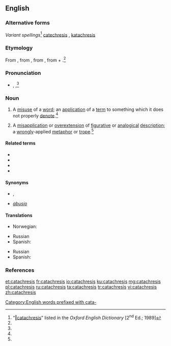 ==English==
{{wikipedia}}

===Alternative forms===
''Variant spellings''<ref name="OED">“[http://dictionary.oed.com/cgi/entry/50034338 ‖catachresis]” listed in the ''Oxford English Dictionary'' [2<sup>nd</sup> Ed.; 1989]</ref> [[catechresis]] {{qualifier|17 <sup>th</sup> century, obsolete, now a misspelling}}, [[katachresis]] {{qualifier|17 <sup>th</sup> century}}

===Etymology===
From {{etyl|la|en}} {{m|la|catachrēsis}}, from {{etyl|grc|en}} {{m|grc|κατάχρησις||misuse (of a word)}}, from {{m|grc|καταχρῆσθαι||to misuse}}, from {{m|grc|κατά||against}} + {{m|grc|χρῆσθαι||to use}}.<ref name="OED"/><!--from {{term|καταχράομαι||I misuse|tr=katakhraomai|lang=grc|sc=polytonic}}, from {{term|κατά||wastefully|tr=kata|lang=grc|sc=polytonic}} + {{term|χράω||I use|tr=khraō|lang=grc|sc=polytonic}}, from From {{der|en|ine-pro|*ǵʰer-}}.-->

===Pronunciation===
* {{a|RP}} {{enPR|kătəkrēʹsĭs}}, {{IPA|/kætəˈkɹiːsɪs/|lang=en}},<ref name="OED"/>

===Noun===
{{en-noun|catachreses}}

# A [[misuse]] of a [[word]]; an [[application]] of a [[term]] to something which it does not properly [[denote]].<ref name="OED"/>
# {{label|en|rhetoric}} A [[misapplication]] or [[overextension]] of [[figurative]] or [[analogical]] [[description]]; a [[wrong]]ly-applied [[metaphor]] or [[trope]].<ref name="OED"/>

====Related terms====
* {{l|en|catachresized}}
* {{l|en|catachrestic}}
* {{l|en|catachrestical}}
* {{l|en|catachrestically}}

====Synonyms====
* {{sense|misuse of a word}} {{l|en|misnomer}}, {{l|en|malapropism}}
* {{sense|(rhetoric) bad metaphor or trope}} ''[[abusio]]''

====Translations====
{{trans-top|misuse of a word}}
* Norwegian: {{t|no|katakrese|m}}
{{trans-mid}}
* Russian {{t+|ru|катахре́за|f}}
* Spanish: {{t+|es|catacresis}}
{{trans-bottom}}

{{trans-top|(''rhetoric'') bad metaphor or trope}}
{{trans-mid}}
* Russian {{t+|ru|катахре́за|f}}
* Spanish: {{t+|es|catacresis}}
{{trans-bottom}}

===References===
<references/>

[[Category:English words prefixed with cata-]]

[[et:catachresis]]
[[fr:catachresis]]
[[io:catachresis]]
[[ku:catachresis]]
[[mg:catachresis]]
[[pl:catachresis]]
[[ru:catachresis]]
[[ta:catachresis]]
[[tr:catachresis]]
[[vi:catachresis]]
[[zh:catachresis]]